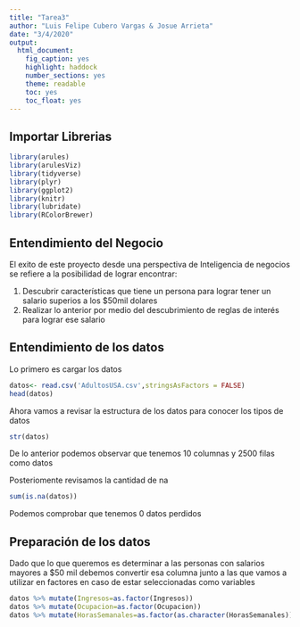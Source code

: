 ```yaml
---
title: "Tarea3"
author: "Luis Felipe Cubero Vargas & Josue Arrieta"
date: "3/4/2020"
output:
  html_document:
    fig_caption: yes
    highlight: haddock
    number_sections: yes
    theme: readable
    toc: yes
    toc_float: yes
---
```


## Importar Librerias

```r
library(arules)
library(arulesViz)
library(tidyverse)
library(plyr)
library(ggplot2)
library(knitr)
library(lubridate)
library(RColorBrewer)
```

## Entendimiento del Negocio

El exito de este proyecto desde una perspectiva de Inteligencia de negocios se refiere a la posibilidad de lograr encontrar:
  
  1) Descubrir características que tiene un persona para lograr tener un salario superios a los $50mil dolares
  2) Realizar lo anterior por medio del descubrimiento de reglas de interés para lograr ese salario 


## Entendimiento de los datos

Lo primero es cargar los datos

```r
datos<- read.csv('AdultosUSA.csv',stringsAsFactors = FALSE)
head(datos)
```

Ahora vamos a revisar la estructura de los datos para conocer los tipos de datos 
```r
str(datos)
```
De lo anterior podemos observar que tenemos 10 columnas y 2500 filas como datos 

Posteriomente revisamos la cantidad de na

```r
sum(is.na(datos))
```

Podemos comprobar que tenemos 0 datos perdidos


## Preparación de los datos

Dado que lo que queremos es determinar a las personas con salarios mayores a $50 mil debemos convertir esa columna junto a las que vamos a utilizar en factores en caso de estar seleccionadas como variables

```r
datos %>% mutate(Ingresos=as.factor(Ingresos))
datos %>% mutate(Ocupacion=as.factor(Ocupacion))
datos %>% mutate(HorasSemanales=as.factor(as.character(HorasSemanales)))
```



